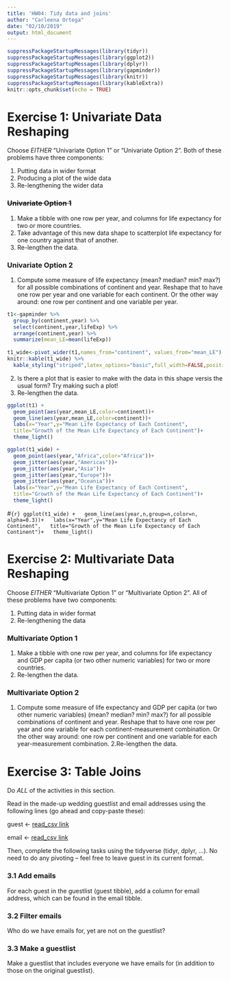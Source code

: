 ```yaml
---
title: 'HW04: Tidy data and joins'
author: "Carleena Ortega"
date: "02/10/2019"
output: html_document
---
```


```r
suppressPackageStartupMessages(library(tidyr))
suppressPackageStartupMessages(library(ggplot2))
suppressPackageStartupMessages(library(dplyr))
suppressPackageStartupMessages(library(gapminder))
suppressPackageStartupMessages(library(knitr))
suppressPackageStartupMessages(library(kableExtra))
knitr::opts_chunk$set(echo = TRUE)
```

# Exercise 1: Univariate Data Reshaping
Choose *EITHER* “Univariate Option 1” or “Univariate Option 2”. 
Both of these problems have three components:

1. Putting data in wider format
2. Producing a plot of the wide data
3. Re-lengthening the wider data

### ~~Univariate Option 1~~
1. Make a tibble with one row per year, and columns for life expectancy for two or more countries.
2. Take advantage of this new data shape to scatterplot life expectancy for one country against that of another.
3. Re-lengthen the data.

### **Univariate Option 2**
1. Compute some measure of life expectancy (mean? median? min? max?) for all possible combinations of continent and year. Reshape that to have one row per year and one variable for each continent. Or the other way around: one row per continent and one variable per year.
```r
t1<-gapminder %>% 
  group_by(continent,year) %>% 
  select(continent,year,lifeExp) %>% 
  arrange(continent,year) %>% 
  summarize(mean_LE=mean(lifeExp))
  
t1_wide<-pivot_wider(t1,names_from="continent", values_from="mean_LE")
knitr::kable(t1_wide) %>% 
  kable_styling("striped",latex_options="basic",full_width=FALSE,position="center")
```


2. Is there a plot that is easier to make with the data in this shape versis the usual form? Try making such a plot!
3. Re-lengthen the data.






```r
ggplot(t1) +
  geom_point(aes(year,mean_LE,color=continent))+
  geom_line(aes(year,mean_LE,color=continent))+
  labs(x="Year",y="Mean Life Expectancy of Each Continent",
  title="Growth of the Mean Life Expectancy of Each Continent")+
  theme_light()
```
  
```r
ggplot(t1_wide) +
  geom_point(aes(year,"Africa",color="Africa"))+
  geom_jitter(aes(year,"Americas"))+
  geom_jitter(aes(year,"Asia"))+
  geom_jitter(aes(year,"Europe"))+
  geom_jitter(aes(year,"Oceania"))+
  labs(x="Year",y="Mean Life Expectancy of Each Continent",
  title="Growth of the Mean Life Expectancy of Each Continent")+
  theme_light()
```


#```{r}
ggplot(t1_wide) +
  geom_line(aes(year,n,group=n,color=n, alpha=0.3))+
  labs(x="Year",y="Mean Life Expectancy of Each Continent",
  title="Growth of the Mean Life Expectancy of Each Continent")+
  theme_light()
```

# Exercise 2: Multivariate Data Reshaping
Choose *EITHER* “Multivariate Option 1” or “Multivariate Option 2”. All of these problems have two components:

1. Putting data in wider format
2. Re-lengthening the data

### Multivariate Option 1
1. Make a tibble with one row per year, and columns for life expectancy and GDP per capita (or two other numeric variables) for two or more countries.
2. Re-lengthen the data.

### Multivariate Option 2
1. Compute some measure of life expectancy and GDP per capita (or two other numeric variables) (mean? median? min? max?) for all possible combinations of continent and year. Reshape that to have one row per year and one variable for each continent-measurement combination. Or the other way around: one row per continent and one variable for each year-measurement combination. 
2.Re-lengthen the data.

# Exercise 3: Table Joins
Do *ALL* of the activities in this section.

Read in the made-up wedding guestlist and email addresses using the following lines (go ahead and copy-paste these):

guest <- [read_csv link]("https://raw.githubusercontent.com/STAT545-UBC/Classroom/master/data/wedding/attend.csv")

email <- [read_csv link]("https://raw.githubusercontent.com/STAT545-UBC/Classroom/master/data/wedding/emails.csv")

Then, complete the following tasks using the tidyverse (tidyr, dplyr, …). No need to do any pivoting – feel free to leave guest in its current format.

### 3.1 Add emails
For each guest in the guestlist (guest tibble), add a column for email address, which can be found in the email tibble.

### 3.2 Filter emails
Who do we have emails for, yet are not on the guestlist?

### 3.3 Make a guestlist
Make a guestlist that includes everyone we have emails for (in addition to those on the original guestlist).




